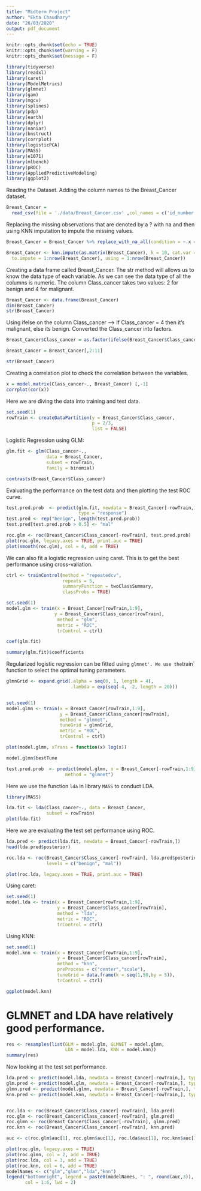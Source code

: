 ```yaml
---
title: "Midterm Project"
author: "Ekta Chaudhary"
date: "26/03/2020"
output: pdf_document
---
```


```r
knitr::opts_chunk$set(echo = TRUE)
knitr::opts_chunk$set(warning = F)
knitr::opts_chunk$set(message = F)
```


```r
library(tidyverse)
library(readxl)
library(caret)
library(ModelMetrics)
library(glmnet)
library(gam)
library(mgcv)
library(splines)
library(pdp)
library(earth)
library(dplyr)
library(naniar)
library(bnstruct)
library(corrplot)
library(logisticPCA)
library(MASS)
library(e1071)
library(mlbench)
library(pROC)
library(AppliedPredictiveModeling)
library(ggplot2)
```

Reading the Dataset. Adding the column names to the Breast_Cancer dataset.  

```r
Breast_Cancer = 
  read_csv(file = './data/Breast_Cancer.csv' ,col_names = c('id_number','Clump_thickness','Uniformity_of_Cell_Size','Uniformity_of_Cell_Shape','Marginal_Adhesion','Epithelial_Cell_Size','Bare_Nuclei','Bland_Chromatin','Normal_Nucleoli','Mitoses','Class_cancer'))
```

Replacing the missing observations that are denoted by a ? with na and then using KNN imputation to impute the missing values.

```r
Breast_Cancer = Breast_Cancer %>% replace_with_na_all(condition = ~.x == '?')
```

```r
Breast_Cancer <- knn.impute(as.matrix(Breast_Cancer), k = 10, cat.var = 2:ncol(Breast_Cancer) - 2,
  to.impute = 1:nrow(Breast_Cancer), using = 1:nrow(Breast_Cancer))
```

Creating a data frame called Breast_Cancer. The str method will allows us to know the data type of each variable. As we can see the data type of all the columns is numeric. The column Class_cancer takes two values: 2 for benign and 4 for malignant.

```r
Breast_Cancer <- data.frame(Breast_Cancer)
dim(Breast_Cancer)
str(Breast_Cancer)
```

Using ifelse on the column Class_cancer --> If Class_cancer = 4 then it's malignant, else its benign.
Converted the Class_cancer into factors.

```r
Breast_Cancer$Class_cancer = as.factor(ifelse(Breast_Cancer$Class_cancer == 4, 'mal','benign'))

Breast_Cancer = Breast_Cancer[,2:11]
```

```r
str(Breast_Cancer)
```

Creating a correlation plot to check the correlation between the variables.

```r
x = model.matrix(Class_cancer~., Breast_Cancer) [,-1]
corrplot(cor(x))
```

Here we are diving the data into training and test data.

```r
set.seed(1)
rowTrain <- createDataPartition(y = Breast_Cancer$Class_cancer,
                                p = 2/3,
                                list = FALSE)
```

Logistic Regression using GLM:
```r
glm.fit <- glm(Class_cancer~., 
               data = Breast_Cancer, 
               subset = rowTrain,
               family = binomial)

contrasts(Breast_Cancer$Class_cancer)
```

Evaluating the performance on the test data and then plotting the test ROC curve.

```r
test.pred.prob  <- predict(glm.fit, newdata = Breast_Cancer[-rowTrain,1:9],
                           type = "response")
test.pred <- rep("benign", length(test.pred.prob))
test.pred[test.pred.prob > 0.5] <- "mal"

roc.glm <- roc(Breast_Cancer$Class_cancer[-rowTrain], test.pred.prob)
plot(roc.glm, legacy.axes = TRUE, print.auc = TRUE)
plot(smooth(roc.glm), col = 4, add = TRUE)
```

We can also fit a logistic regression using caret. This is to get the best performance using  cross-valiation.

```r
ctrl <- trainControl(method = "repeatedcv",
                     repeats = 5,
                     summaryFunction = twoClassSummary,
                     classProbs = TRUE)
```

```r
set.seed(1)
model.glm <- train(x = Breast_Cancer[rowTrain,1:9],
                  y = Breast_Cancer$Class_cancer[rowTrain],
                   method = "glm",
                   metric = "ROC",
                   trControl = ctrl)
```

```r
coef(glm.fit)
```
```r
summary(glm.fit)$coefficients
```

Regularized logistic regression can be fitted using `glmnet'. We use the `train` function to select the optimal tuning parameters.

```r
glmnGrid <- expand.grid(.alpha = seq(0, 1, length = 4),
                        .lambda = exp(seq(-4, -2, length = 20)))


set.seed(1)
model.glmn <- train(x = Breast_Cancer[rowTrain,1:9],
                    y = Breast_Cancer$Class_cancer[rowTrain],
                    method = "glmnet",
                    tuneGrid = glmnGrid,
                    metric = "ROC",
                    trControl = ctrl)

plot(model.glmn, xTrans = function(x) log(x))   

model.glmn$bestTune
```

```r
test.pred.prob  <- predict(model.glmn, x = Breast_Cancer[-rowTrain,1:9],
                      method = "glmnet")
```

Here we use the function `lda` in library `MASS` to conduct LDA.

```r
library(MASS)

lda.fit <- lda(Class_cancer~., data = Breast_Cancer,
               subset = rowTrain)
plot(lda.fit)
```

Here we are evaluating the test set performance using ROC.

```r
lda.pred <- predict(lda.fit, newdata = Breast_Cancer[-rowTrain,])
head(lda.pred$posterior)

roc.lda <- roc(Breast_Cancer$Class_cancer[-rowTrain], lda.pred$posterior[,2], 
               levels = c("benign", "mal"))

plot(roc.lda, legacy.axes = TRUE, print.auc = TRUE)
```

Using caret:
```r
set.seed(1)
model.lda <- train(x = Breast_Cancer[rowTrain,1:9],
                   y = Breast_Cancer$Class_cancer[rowTrain],
                   method = "lda",
                   metric = "ROC",
                   trControl = ctrl)
```

Using KNN:

```r
set.seed(1)
model.knn <- train(x = Breast_Cancer[rowTrain,1:9],
                   y = Breast_Cancer$Class_cancer[rowTrain],
                   method = "knn",
                   preProcess = c("center","scale"),
                   tuneGrid = data.frame(k = seq(1,50,by = 5)),
                   trControl = ctrl)

ggplot(model.knn)
```
# GLMNET and LDA have relatively good performance.

```r
res <- resamples(list(GLM = model.glm, GLMNET = model.glmn, 
                      LDA = model.lda, KNN = model.knn))
summary(res)
```
Now looking at the test set performance.

```r
lda.pred <- predict(model.lda, newdata = Breast_Cancer[-rowTrain,], type = "prob")[,2]
glm.pred <- predict(model.glm, newdata = Breast_Cancer[-rowTrain,], type = "prob")[,2]
glmn.pred <- predict(model.glmn, newdata = Breast_Cancer[-rowTrain,], type = "prob")[,2]
knn.pred <- predict(model.knn, newdata = Breast_Cancer[-rowTrain,], type = "prob")[,2]


roc.lda <- roc(Breast_Cancer$Class_cancer[-rowTrain], lda.pred)
roc.glm <- roc(Breast_Cancer$Class_cancer[-rowTrain], glm.pred)
roc.glmn <- roc(Breast_Cancer$Class_cancer[-rowTrain], glmn.pred)
roc.knn <- roc(Breast_Cancer$Class_cancer[-rowTrain], knn.pred)

auc <- c(roc.glm$auc[1], roc.glmn$auc[1], roc.lda$auc[1], roc.knn$auc[1])

plot(roc.glm, legacy.axes = TRUE)
plot(roc.glmn, col = 2, add = TRUE)
plot(roc.lda, col = 3, add = TRUE)
plot(roc.knn, col = 6, add = TRUE)
modelNames <- c("glm","glmn","lda","knn")
legend("bottomright", legend = paste0(modelNames, ": ", round(auc,3)),
       col = 1:6, lwd = 2)
```

